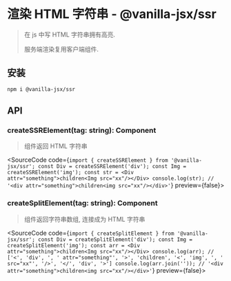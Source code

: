 
# 渲染 HTML 字符串 - @vanilla-jsx/ssr

> 在 js 中写 HTML 字符串拥有高亮.
>
> 服务端渲染复用客户端组件.

## 安装

```bash
npm i @vanilla-jsx/ssr
```

## API

### createSSRElement(tag: string): Component

> 组件返回 HTML 字符串

<SourceCode code={`import { createSSRElement } from '@vanilla-jsx/ssr';
const Div = createSSRElement('div');
const Img = createSSRElement('img');
const str = <Div attr="something">children<Img src="xx"/></Div>
console.log(str); // '<div attr="something">children<img src="xx"/></div>'`} preview={false}></SourceCode>

### createSplitElement(tag: string): Component

> 组件返回字符串数组, 连接成为 HTML 字符串

<SourceCode code={`import { createSplitElement } from '@vanilla-jsx/ssr';
const Div = createSplitElement('div');
const Img = createSplitElement('img');
const arr = <Div attr="something">children<Img src="xx"/></Div>
console.log(arr); // ['<', 'div', ', ' attr="something"', '>', 'children', '<', 'img', ', ' src="xx"', '/>', '</', 'div', '>']
console.log(arr.join('')); // '<div attr="something">children<img src="xx"/></div>'`} preview={false}></SourceCode>
